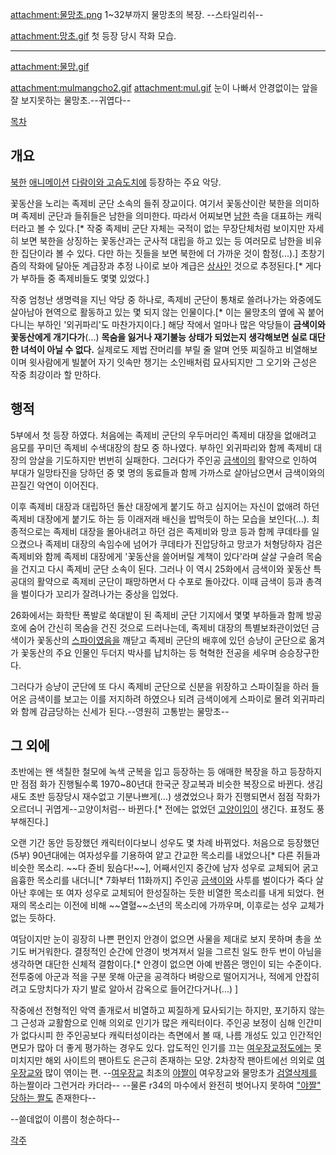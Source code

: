 attachment:물망초.png 
1~32부까지 물망초의 복장. --스타일리쉬--

attachment:망초.gif
첫 등장 당시 작화 모습.

----

attachment:물망.gif

attachment:mulmangcho2.gif
attachment:mul.gif
눈이 나빠서 안경없이는 앞을 잘 보지못하는 물망초.--귀엽다--


[[목차]]
== 개요 ==
[[북한]] [[애니메이션]] [[다람이와 고슴도치]]에 등장하는 주요 악당.

꽃동산을 노리는 족제비 군단 소속의 들쥐 장교이다. 여기서 꽃동산이란 북한을 의미하며 족제비 군단과 들쥐들은 남한을 의미한다. 따라서 어찌보면 [[남한]] 측을 대표하는 캐릭터라고 볼 수 있다.[* 작중 족제비 군단 자체는 국적이 없는 무장단체처럼 보이지만 자세히 보면 북한을 상징하는 꽃동산과는 군사적 대립을 하고 있는 등 여러모로 남한을 비유한 집단이라 볼 수 있다. 다만 하는 짓들을 보면 북한에 더 가까운 것이 함정(...).] 초창기 즘의 작화에 달아둔 계급장과 추정 나이로 보아 계급은 [[상사]]인 것으로 추정된다.[* 게다가 부하들 중 족제비들도 몇몇 있었다.]

작중 엄청난 생명력을 지닌 악당 중 하나로, 족제비 군단이 통채로 쓸려나가는 와중에도 살아남아 현역으로 활동하고 있는 몇 되지 않는 인물이다.[* 이는 물망초의 옆에 꼭 붙어다니는 부하인 '외귀파리'도 마찬가지이다.] 해당 작에서 얼마나 많은 악당들이 '''금색이와 꽃동산에게 개기다가'''(...) '''목숨을 잃거나 재기불능 상태가 되었는지 생각해보면 실로 대단한 녀석이 아닐 수 없다.''' 실제로도 제법 잔머리를 부릴 줄 알며 언뜻 찌질하고 비열해보이며 윗사람에게 빌붙어 자기 잇속만 챙기는 소인배처럼 묘사되지만 그 오기와 근성은 작중 최강이라 할 만하다. 

== 행적 ==
5부에서 첫 등장 하였다. 처음에는 족제비 군단의 우두머리인 족제비 대장을 없애려고 음모를 꾸미던 족제비 수색대장의 참모 중 하나였다. 부하인 외귀파리와 함께 족제비 대장의 암살을 기도하지만 번번히 실패한다. 그러다가 주인공 [[금색이]]의 활약으로 인하여 부대가 일망타진을 당하던 중 몇 명의 동료들과 함께 가까스로 살아남으면서 금색이와의 끈질긴 악연이 이어진다.

이후 족제비 대장과 대립하던 돌산 대장에게 붙기도 하고 심지어는 자신이 없애려 하던 족제비 대장에게 붙기도 하는 등 이래저래 배신을 밥먹듯이 하는 모습을 보인다(...). 최종적으로는 족제비 대장을 몰아내려고 하던 검은 족제비와 망코 등과 함께 쿠데타를 일으켰으나 족제비 대장의 속임수에 넘어가 쿠데타가 진압당하고 망코가 처형당하자 검은 족제비와 함께 족제비 대장에게 '꽃동산을 쓸어버릴 계책이 있다'라며 살살 구슬려 목숨을 건지고 다시 족제비 군단 소속이 된다. 그러나 이 역시 25화에서 금색이와 꽃동산 특공대의 활약으로 족제비 군단이 패망하면서 다 수포로 돌아갔다. 이때 금색이 등과 총격을 벌이다가 꼬리가 잘려나가는 중상을 입었다.

26화에서는 화학탄 폭발로 쑥대밭이 된 족제비 군단 기지에서 몇몇 부하들과 함께 방공호에 숨어 간신히 목숨을 건진 것으로 드러나는데, 족제비 대장의 특별보좌관이었던 금색이가 꽃동산의 [[스파이]]였음을 깨닫고 족제비 군단의 배후에 있던 승냥이 군단으로 옮겨가 꽃동산의 주요 인물인 두더지 박사를 납치하는 등 혁혁한 전공을 세우며 승승장구한다.

그러다가 승냥이 군단에 또 다시 족제비 군단으로 신분을 위장하고 스파이질을 하러 들어온 금색이를 보고는 이를 저지하려 하였으나 되려 금색이에게 스파이로 몰려 외귀파리와 함께 감금당하는 신세가 된다.--영원히 고통받는 물망초--

== 그 외에 ==

초반에는 왠 색칠한 철모에 녹색 군복을 입고 등장하는 등 애매한 복장을 하고 등장하지만 점점 화가 진행될수록 1970~80년대 한국군 장교복과 비슷한 복장으로 바뀐다. 생김새도 초반 등장당시 재수없고 기분나쁘게(...) 생겼었으나 화가 진행되면서 점점 작화가 오르더니 귀엽게--고양이처럼-- 바뀐다.[* 전에는 없었던 [[고양이입]]이 생긴다. 표정도 풍부해진다.]

오랜 기간 동안 등장했던 캐릭터이다보니 성우도 몇 차례 바뀌었다. 처음으로 등장했던(5부) 90년대에는 여자성우를 기용하여 얕고 간교한 목소리를 내었으나[* 다른 쥐들과 비슷한 목소리. ~~다 쥰비 됬슴다!~~], 어째서인지 중간에 남자 성우로 교체되어 굵고 음흉한 목소리를 내더니[* 7화부터 11화까지] 주인공 [[금색이]]와 사투를 벌이다가 죽다 살아난 후에는 또 여자 성우로 교체되어 한성질하는 듯한 비열한 목소리를 내게 되었다. 현재의 목소리는 이전에 비해 ~~열혈~~소년의 목소리에 가까우며, 이후로는 성우 교체가 없는 듯하다.

여담이지만 눈이 굉장히 나쁜 편인지 안경이 없으면 사물을 제대로 보지 못하며 총을 쏘기도 버거워한다. 결정적인 순간에 안경이 벗겨져서 일을 그르친 일도 한두 번이 아님을 생각하면 대단한 신체적 결함이다.[* 안경이 없으면 아예 반쯤은 맹인이 되는 수준이다. 전투중에 아군과 적을 구분 못해 아군을 공격하다 벼랑으로 떨어지거나, 적에게 안잡히려고 도망치다가 자기 발로 알아서 감옥으로 들어간다거나(...) ]

작중에선 전형적인 악역 졸개로서 비열하고 찌질하게 묘사되기는 하지만, 포기하지 않는 그 근성과 교활함으로 인해 의외로 인기가 많은 캐릭터이다. 주인공 보정이 심해 인간미가 없다시피 한 주인공보다 캐릭터성이라는 측면에서 볼 때, 나름 개성도 있고 인간적인 면모가 많아 더 좋게 평가하는 경우도 있다. 압도적인 인기를 끄는 [[여우장교]]정도에는 못 미치지만 해외 사이트의 팬아트도 은근히 존재하는 모양. 2차창작 팬아트에선 의외로 [[여우장교]]와 많이 엮이는 편. --[[여우장교]] 최초의 [[야짤]]이 여우장교와 물망초가 [[검열삭제]]를 하는짤이라 그런거라 카더라-- 
--물론 r34의 마수에서 완전히 벗어나지 못하여 [["야짤" 당하는 짤]]도 존재한다--

--쓸데없이 이름이 청순하다--


[[각주]]
